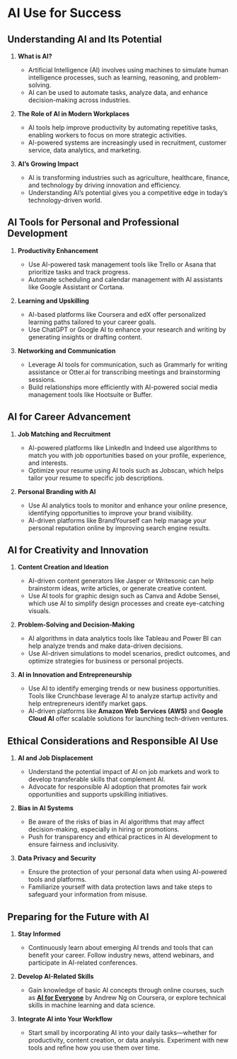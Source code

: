 # AI Use for Success

## Understanding AI and Its Potential
1. **What is AI?**

    - Artificial Intelligence (AI) involves using machines to simulate human intelligence processes, such as learning, reasoning, and problem-solving.
    - AI can be used to automate tasks, analyze data, and enhance decision-making across industries.

2. **The Role of AI in Modern Workplaces**

    - AI tools help improve productivity by automating repetitive tasks, enabling workers to focus on more strategic activities.
    - AI-powered systems are increasingly used in recruitment, customer service, data analytics, and marketing.

3. **AI’s Growing Impact**

    - AI is transforming industries such as agriculture, healthcare, finance, and technology by driving innovation and efficiency.
    - Understanding AI’s potential gives you a competitive edge in today’s technology-driven world.


## AI Tools for Personal and Professional Development
1. **Productivity Enhancement**

    - Use AI-powered task management tools like Trello or Asana that prioritize tasks and track progress.
    - Automate scheduling and calendar management with AI assistants like Google Assistant or Cortana.

2. **Learning and Upskilling**

    - AI-based platforms like Coursera and edX offer personalized learning paths tailored to your career goals.
    - Use ChatGPT or Google AI to enhance your research and writing by generating insights or drafting content.

3. **Networking and Communication**

    - Leverage AI tools for communication, such as Grammarly for writing assistance or Otter.ai for transcribing meetings and brainstorming sessions.
    - Build relationships more efficiently with AI-powered social media management tools like Hootsuite or Buffer.


## AI for Career Advancement
1. **Job Matching and Recruitment**

    - AI-powered platforms like LinkedIn and Indeed use algorithms to match you with job opportunities based on your profile, experience, and interests.
    - Optimize your resume using AI tools such as Jobscan, which helps tailor your resume to specific job descriptions.

2. **Personal Branding with AI**

    - Use AI analytics tools to monitor and enhance your online presence, identifying opportunities to improve your brand visibility.
    - AI-driven platforms like BrandYourself can help manage your personal reputation online by improving search engine results.



## AI for Creativity and Innovation
1. **Content Creation and Ideation**

    - AI-driven content generators like Jasper or Writesonic can help brainstorm ideas, write articles, or generate creative content.
    - Use AI tools for graphic design such as Canva and Adobe Sensei, which use AI to simplify design processes and create eye-catching visuals.


2. **Problem-Solving and Decision-Making**

    - AI algorithms in data analytics tools like Tableau and Power BI can help analyze trends and make data-driven decisions.
    - Use AI-driven simulations to model scenarios, predict outcomes, and optimize strategies for business or personal projects.

3. **AI in Innovation and Entrepreneurship**

    - Use AI to identify emerging trends or new business opportunities. Tools like Crunchbase leverage AI to analyze startup activity and help entrepreneurs identify market gaps.
    - AI-driven platforms like **Amazon Web Services (AWS)** and **Google Cloud AI** offer scalable solutions for launching tech-driven ventures.


## Ethical Considerations and Responsible AI Use
1. **AI and Job Displacement**

    - Understand the potential impact of AI on job markets and work to develop transferable skills that complement AI.
    - Advocate for responsible AI adoption that promotes fair work opportunities and supports upskilling initiatives.

2. **Bias in AI Systems**

    - Be aware of the risks of bias in AI algorithms that may affect decision-making, especially in hiring or promotions.
    - Push for transparency and ethical practices in AI development to ensure fairness and inclusivity.

3. **Data Privacy and Security**

    - Ensure the protection of your personal data when using AI-powered tools and platforms.
    - Familiarize yourself with data protection laws and take steps to safeguard your information from misuse.

## Preparing for the Future with AI
1. **Stay Informed**

    - Continuously learn about emerging AI trends and tools that can benefit your career. Follow industry news, attend webinars, and participate in AI-related conferences.

2. **Develop AI-Related Skills**

    - Gain knowledge of basic AI concepts through online courses, such as [**AI for Everyone**](https://www.deeplearning.ai/courses/ai-for-everyone/) by Andrew Ng on Coursera, or explore technical skills in machine learning and data science.

3. **Integrate AI into Your Workflow**

    - Start small by incorporating AI into your daily tasks—whether for productivity, content creation, or data analysis. Experiment with new tools and refine how you use them over time.
